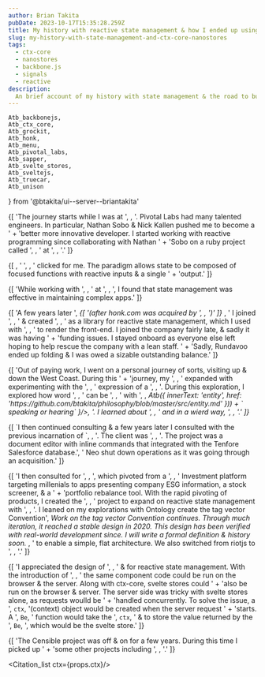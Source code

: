 ```yaml
---
author: Brian Takita
pubDate: 2023-10-17T15:35:28.259Z
title: My history with reactive state management & how I ended up using ctx-core & nanostores
slug: my-history-with-state-management-and-ctx-core-nanostores
tags:
  - ctx-core
  - nanostores
  - backbone.js
  - signals
  - reactive
description:
  An brief account of my history with state management & the road to building ctx-core & adopting nanostores
---
```


	Atb_backbonejs,
	Atb_ctx_core,
	Atb_grockit,
	Atb_honk,
	Atb_menu,
	Atb_pivotal_labs,
	Atb_sapper,
	Atb_svelte_stores,
	Atb_sveltejs,
	Atb_truecar,
	Atb_unison
} from '@btakita/ui--server--briantakita'

<p>
	{[
		'The journey starts while I was at ',
		<Atb_pivotal_labs/>,
		'. Pivotal Labs had many talented engineers. In particular, Nathan Sobo & Nick Kallen pushed me to become a ' +
		'better more innovative developer. I started working with reactive programming since collaborating with Nathan ' +
		'Sobo on a ruby project called ',
		<Atb_unison/>,
		' at ',
		<Atb_grockit/>,
		'.'
	]}
</p>
<p>
	{[
		<Atb innerText="Reactive" href="https://en.wikipedia.org/wiki/Reactive_programming"/>,
		' ',
		<Atb innerText="state management" href="https://en.wikipedia.org/wiki/State_management"/>,
		' clicked for me. The paradigm allows state to be composed of focused functions with reactive inputs & a single ' +
		'output.'
	]}
</p>
<p>
	{[
		'While working with ',
		<Atb_backbonejs/>,
		' at ',
		<Atb_honk/>,
		', I found that state management was effective in maintaining complex apps.'
	]}
</p>
<p>
	{[
		'A few years later ',
		<em>
			{[
				'(after honk.com was acquired by ',
				<Atb_truecar/>,
				')'
			]}
		</em>,
		' I joined ',
		<Atb innerText="Rundavoo" href="https://www.crunchbase.com/organization/rundavoo"/>,
		' & created ',
		<Atb innerText="backbone-signal" href="/posts/backbone-signal-practical-reactive-programming-javascript"/>,
		' as a library for reactive state management, which I used with ',
		<Atb innerText="riotjs" href="https://riot.js.org/"/>,
		' to render the front-end. I joined the company fairly late, & sadly it was having ' +
		'funding issues. I stayed onboard as everyone else left hoping to help rescue the company with a lean staff. ' +
		'Sadly, Rundavoo ended up folding & I was owed a sizable outstanding balance.'
	]}
</p>
<p>
	{[
		'Out of paying work, I went on a personal journey of sorts, visiting up & down the West Coast. During this ' +
		'journey, my  ',
		<Atb innerText="worldview" href="https://github.com/btakita/philosophy/blob/master/src/worldview.md"/>,
		' expanded with experimenting with the ',
		<Atb innerText="ontological" href="https://github.com/btakita/philosophy/blob/master/src/ontology.md"/>,
		' expression of a ',
		<Atb innerText="Philosophy" href="https://github.com/btakita/philosophy"/>,
		'. During this exploration, I explored how word ',
		<Atb innerText="definitions" href="https://github.com/btakita/philosophy/blob/master/src/definition.md"/>,
		' can be ',
		<Atb innerText="scoped" href="https://github.com/btakita/philosophy/blob/master/src/scope.md"/>,
		' with ',
		<Atb innerText="context" href="https://github.com/btakita/philosophy/blob/master/src/context.md"/>,
		<Cite ctx={props.ctx} id={uuid_()} innerHTML={
			`Taking into account that what is spoken & what is heard is defined with the context of the ` +
			renderToString(()=>Atb({
				innerText: 'entity',
				href: 'https://github.com/btakita/philosophy/blob/master/src/entity.md'
			})) +
        ` speaking or hearing`
		}/>,
		'. I learned about ',
		<Atb innerText="Existence" href="https://github.com/btakita/philosophy/blob/master/src/existence.md"/>,
		' and in a wierd way, ',
		<Atb innerText="Everything Exists" href="/posts/everything-exists"/>,
		'.'
	]}
</p>
<p>
	{[
		`I then continued consulting & a few years later I consulted with the previous incarnation of `,
		<Atb innerText="Neo" href="https://neo.com/"/>,
		'. The client was ',
		<Atb innerText="Tenfore Holdings" href="https://www.crunchbase.com/organization/tenfore-holdings"/>,
		'. The project was a document editor with inline commands that integrated with the Tenfore Salesforce database.',
		' Neo shut down operations as it was going through an acquisition.'
	]}
</p>
<p>
	{[
		'I then consulted for ',
		<Atb innerText="Censible" href="https://censible.co"/>,
		', which pivoted from a ',
		<Atb innerText="ESG" href="https://en.wikipedia.org/wiki/Environmental,_social,_and_corporate_governance"/>,
		' Investment platform targeting millenials to apps presenting company ESG information, a stock screener, & a ' +
		'portfolio rebalance tool. With the rapid pivoting of products, I created the ',
		<Atb_ctx_core/>,
		' project to expand on reactive state management with ',
		<Atb innerText="Domain Driven Design" href="https://en.wikipedia.org/wiki/Domain-driven_design"/>,
		'. I leaned on my explorations with Ontology create the tag vector Convention',
		<Cite ctx={props.ctx} id={uuid_()}>
			Work on the tag vector Convention continues. Through much iteration, it reached a stable design in 2020.
			This design has been verified with real-world development since. I will write a formal definition & history soon.
		</Cite>,
		' to enable a simple, flat architecture. We also switched from riotjs to ',
		<Atb_sveltejs/>,
		'.'
	]}
</p>
<p>
	{[
		'I appreciated the design of ',
		<Atb_svelte_stores/>,
		' & for reactive state management. With the introduction of ',
		<Atb_sapper/>,
		' the same component code could be run on the browser & the server. Along with ctx-core, svelte stores could ' +
		'also be run on the browser & server. The server side was tricky with svelte stores alone, as requests woulld be ' +
		'handled concurrently. To solve the issue, a ',
		<code>ctx</code>,
		'(context) object would be created when the server request ' +
		'starts. A ',
		<code>Be</code>,
		' function would take the ',
		<code>ctx</code>,
		' & to store the value returned by the ',
		<code>Be</code>,
		', which would be the svelte store.'
	]}
</p>
<p>
	{[
		'The Censible project was off & on for a few years. During this time I picked up ' +
		'some other projects including ',
		<Atb_menu/>,
		'.'
	]}
</p>

<Citation_list ctx={props.ctx}/>
